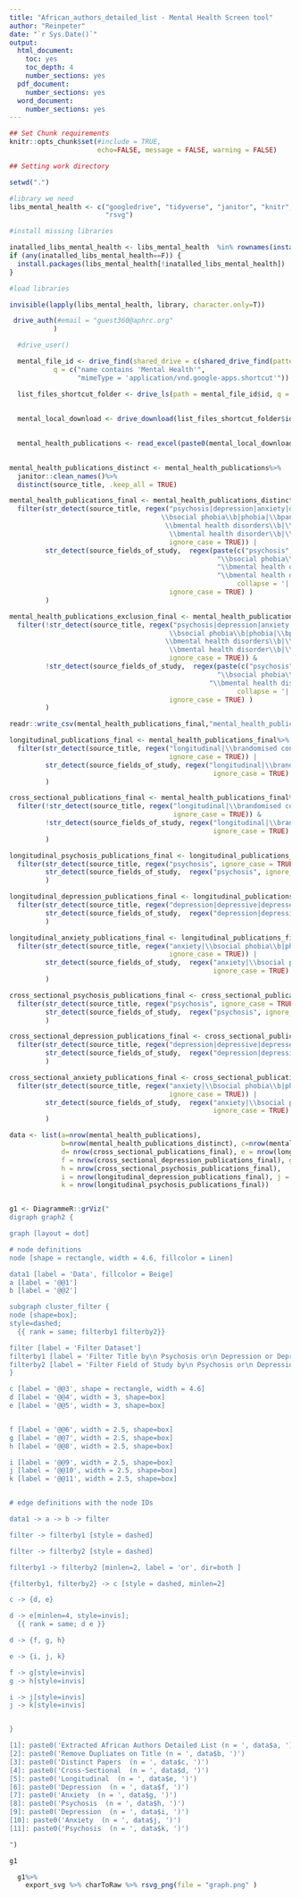 ```yaml
---
title: "African_authors_detailed_list - Mental Health Screen tool"
author: "Reinpeter"
date: "`r Sys.Date()`"
output:
  html_document:
    toc: yes
    toc_depth: 4
    number_sections: yes
  pdf_document:
    number_sections: yes
  word_document: 
    number_sections: yes
---
```



```r

## Set Chunk requirements
knitr::opts_chunk$set(#include = TRUE,
                      echo=FALSE, message = FALSE, warning = FALSE)

```

```r

## Setting work directory

setwd(".")

```

```r

#library we need
libs_mental_health <- c("googledrive", "tidyverse", "janitor", "knitr", "readxl", "DiagrammeR", "DiagrammeRsvg",
                        "rsvg")

#install missing libraries

inatalled_libs_mental_health <- libs_mental_health  %in% rownames(installed.packages())
if (any(inatalled_libs_mental_health==F)) {
  install.packages(libs_mental_health[!inatalled_libs_mental_health])
}

#load libraries

invisible(lapply(libs_mental_health, library, character.only=T))


```

```r

 drive_auth(#email = "guest360@aphrc.org"
           )

  #drive_user()

  mental_file_id <- drive_find(shared_drive = c(shared_drive_find(pattern = "Data Science Programs")$id),
           q = c("name contains 'Mental Health'",
                 "mimeType = 'application/vnd.google-apps.shortcut'")) #search for a specific set of shared drives, use the query string q

  list_files_shortcut_folder <- drive_ls(path = mental_file_id$id, q = c("name contains 'African_authors_detailed_list (2) (1).xlsx'"))
  
  
  mental_local_download <- drive_download(list_files_shortcut_folder$id, overwrite = TRUE)
  
```


```r

  mental_health_publications <- read_excel(paste0(mental_local_download$local_path), sheet = "African_authors_detailed_list (")
  
```


```r

mental_health_publications_distinct <- mental_health_publications%>%
  janitor::clean_names()%>%
  distinct(source_title, .keep_all = TRUE)

```


```r

mental_health_publications_final <- mental_health_publications_distinct%>%
  filter(str_detect(source_title, regex("psychosis|depression|anxiety|depressive|depressed|
                                      \\bsocial phobia\\b|phobia|\\bpanic disorder\\b|agoraphobia|
                                       \\bmental health disorders\\b|\\bmental disorders\\b|
                                        \\bmental health disorder\\b|\\bmental disorder\\b",
                                        ignore_case = TRUE)) |
         str_detect(source_fields_of_study,  regex(paste(c("psychosis", "depression", "anxiety","depressive" , "depressed",
                                                    "\\bsocial phobia\\b", "phobia", "\\bpanic disorder\\b", "agoraphobia",
                                                    "\\bmental health disorders\\b","\\bmental disorders\\b",
                                                    "\\bmental health disorder\\b","\\bmental disorder\\b"),
                                                         collapse = '|'),
                                        ignore_case = TRUE) )
         )

```


```r

mental_health_publications_exclusion_final <- mental_health_publications_distinct%>%
  filter(!str_detect(source_title, regex("psychosis|depression|anxiety|depressive|depressed|
                                        \\bsocial phobia\\b|phobia|\\bpanic disorder\\b|agoraphobia|
                                       \\bmental health disorders\\b|\\bmental disorders\\b|
                                        \\bmental health disorder\\b|\\bmental disorder\\b",
                                        ignore_case = TRUE)) &
         !str_detect(source_fields_of_study,  regex(paste(c("psychosis", "depression", "anxiety","depressive" , "depressed",
                                                    "\\bsocial phobia\\b", "phobia", "\\bpanic disorder\\b", "agoraphobia",                                                     "\\bmental health disorders\\b","\\bmental disorders\\b",
                                                  "\\bmental health disorder\\b","\\bmental disorder\\b"),
                                                         collapse = '|'),
                                        ignore_case = TRUE) )
         )

```

```r

readr::write_csv(mental_health_publications_final,"mental_health_publications_final.csv", na="")

```


```r

longitudinal_publications_final <- mental_health_publications_final%>%
  filter(str_detect(source_title, regex("longitudinal|\\brandomised controlled trial\\b|\\brandomized controlled trial\\b",
                                        ignore_case = TRUE)) |
         str_detect(source_fields_of_study, regex("longitudinal|\\brandomised controlled trial\\b|\\brandomized controlled trial\\b",
                                                   ignore_case = TRUE) )
         )

cross_sectional_publications_final <- mental_health_publications_final%>%
  filter(!str_detect(source_title, regex("longitudinal|\\brandomised controlled trial\\b|\\brandomized controlled trial\\b",
                                         ignore_case = TRUE)) &
         !str_detect(source_fields_of_study, regex("longitudinal|\\brandomised controlled trial\\b|\\brandomized controlled trial\\b",
                                                   ignore_case = TRUE) )
         )

```


```r

longitudinal_psychosis_publications_final <- longitudinal_publications_final%>%
  filter(str_detect(source_title, regex("psychosis", ignore_case = TRUE)) |
         str_detect(source_fields_of_study,  regex("psychosis", ignore_case = TRUE) )
         )

longitudinal_depression_publications_final <- longitudinal_publications_final%>%
  filter(str_detect(source_title, regex("depression|depressive|depressed", ignore_case = TRUE)) |
         str_detect(source_fields_of_study,  regex("depression|depressive|depressed", ignore_case = TRUE) )
         )

longitudinal_anxiety_publications_final <- longitudinal_publications_final%>%
  filter(str_detect(source_title, regex("anxiety|\\bsocial phobia\\b|phobia|\\bpanic disorder\\b|agoraphobia",
                                        ignore_case = TRUE)) |
         str_detect(source_fields_of_study,  regex("anxiety|\\bsocial phobia\\b|phobia|\\bpanic disorder\\b|agoraphobia",
                                                   ignore_case = TRUE) )
         )

```


```r

cross_sectional_psychosis_publications_final <- cross_sectional_publications_final%>%
  filter(str_detect(source_title, regex("psychosis", ignore_case = TRUE)) |
         str_detect(source_fields_of_study,  regex("psychosis", ignore_case = TRUE) )
         )

cross_sectional_depression_publications_final <- cross_sectional_publications_final%>%
  filter(str_detect(source_title, regex("depression|depressive|depressed", ignore_case = TRUE)) |
         str_detect(source_fields_of_study,  regex("depression|depressive|depressed", ignore_case = TRUE) )
         )

cross_sectional_anxiety_publications_final <- cross_sectional_publications_final%>%
  filter(str_detect(source_title, regex("anxiety|\\bsocial phobia\\b|phobia|\\bpanic disorder\\b|agoraphobia",
                                        ignore_case = TRUE)) |
         str_detect(source_fields_of_study,  regex("anxiety|\\bsocial phobia\\b|phobia|\\bpanic disorder\\b|agoraphobia",
                                                   ignore_case = TRUE) )
         )

```


```r

data <- list(a=nrow(mental_health_publications),
             b=nrow(mental_health_publications_distinct), c=nrow(mental_health_publications_final),
             d= nrow(cross_sectional_publications_final), e = nrow(longitudinal_publications_final),
             f = nrow(cross_sectional_depression_publications_final), g = nrow(cross_sectional_anxiety_publications_final),
             h = nrow(cross_sectional_psychosis_publications_final),
             i = nrow(longitudinal_depression_publications_final), j = nrow(longitudinal_anxiety_publications_final),
             k = nrow(longitudinal_psychosis_publications_final))


g1 <- DiagrammeR::grViz("
digraph graph2 {

graph [layout = dot]

# node definitions
node [shape = rectangle, width = 4.6, fillcolor = Linen]

data1 [label = 'Data', fillcolor = Beige]
a [label = '@@1']
b [label = '@@2']

subgraph cluster_filter {
node [shape=box];
style=dashed;
  {{ rank = same; filterby1 filterby2}}

filter [label = 'Filter Dataset']
filterby1 [label = 'Filter Title by\n Psychosis or\n Depression or Depressive or Depressed\n or Anxiety or Social Phobia or Phobia or\n Panic Disorder or Agoraphobia or\n Mental Health Disorder(s) or\n Mental Disorder(s)', width = 3]
filterby2 [label = 'Filter Field of Study by\n Psychosis or\n Depression or Depressive or Depressed\n or Anxiety or Social Phobia or Phobia or\n Panic Disorder or Agoraphobia or\n Mental Health Disorder(s) or\n Mental Disorder(s)', width = 3]
}

c [label = '@@3', shape = rectangle, width = 4.6]
d [label = '@@4', width = 3, shape=box]
e [label = '@@5', width = 3, shape=box]


f [label = '@@6', width = 2.5, shape=box]
g [label = '@@7', width = 2.5, shape=box]
h [label = '@@8', width = 2.5, shape=box]

i [label = '@@9', width = 2.5, shape=box]
j [label = '@@10', width = 2.5, shape=box]
k [label = '@@11', width = 2.5, shape=box]


# edge definitions with the node IDs

data1 -> a -> b -> filter

filter -> filterby1 [style = dashed]

filter -> filterby2 [style = dashed]

filterby1 -> filterby2 [minlen=2, label = 'or', dir=both ]

{filterby1, filterby2} -> c [style = dashed, minlen=2]

c -> {d, e}

d -> e[minlen=4, style=invis];
  {{ rank = same; d e }}

d -> {f, g, h}

e -> {i, j, k}

f -> g[style=invis]
g -> h[style=invis]

i -> j[style=invis]
j -> k[style=invis]


}

[1]: paste0('Extracted African Authors Detailed List (n = ', data$a, ')')
[2]: paste0('Remove Dupliates on Title (n = ', data$b, ')')
[3]: paste0('Distinct Papers  (n = ', data$c, ')')
[4]: paste0('Cross-Sectional  (n = ', data$d, ')')
[5]: paste0('Longitudinal  (n = ', data$e, ')')
[6]: paste0('Depression  (n = ', data$f, ')')
[7]: paste0('Anxiety  (n = ', data$g, ')')
[8]: paste0('Psychosis  (n = ', data$h, ')')
[9]: paste0('Depression  (n = ', data$i, ')')
[10]: paste0('Anxiety  (n = ', data$j, ')')
[11]: paste0('Psychosis  (n = ', data$k, ')')

")

g1

```


```r

  g1%>%
    export_svg %>% charToRaw %>% rsvg_png(file = "graph.png" )

```



